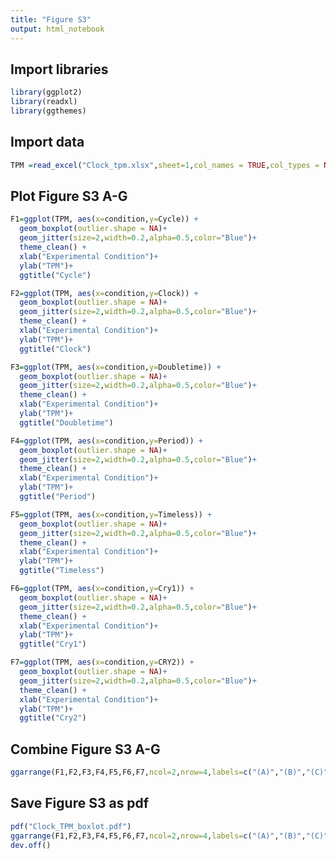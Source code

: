 ```yaml
---
title: "Figure S3"
output: html_notebook
---
```



## Import libraries
```r
library(ggplot2)
library(readxl)
library(ggthemes)
```

## Import data
```r
TPM =read_excel("Clock_tpm.xlsx",sheet=1,col_names = TRUE,col_types = NULL,  skip = 0)
```

## Plot Figure S3 A-G
```r
F1=ggplot(TPM, aes(x=condition,y=Cycle)) + 
  geom_boxplot(outlier.shape = NA)+ 
  geom_jitter(size=2,width=0.2,alpha=0.5,color="Blue")+
  theme_clean() +
  xlab("Experimental Condition")+
  ylab("TPM")+
  ggtitle("Cycle")
```

```r
F2=ggplot(TPM, aes(x=condition,y=Clock)) + 
  geom_boxplot(outlier.shape = NA)+ 
  geom_jitter(size=2,width=0.2,alpha=0.5,color="Blue")+
  theme_clean() +
  xlab("Experimental Condition")+
  ylab("TPM")+
  ggtitle("Clock")
```

```r
F3=ggplot(TPM, aes(x=condition,y=Doubletime)) + 
  geom_boxplot(outlier.shape = NA)+ 
  geom_jitter(size=2,width=0.2,alpha=0.5,color="Blue")+
  theme_clean() +
  xlab("Experimental Condition")+
  ylab("TPM")+
  ggtitle("Doubletime")
```

```r
F4=ggplot(TPM, aes(x=condition,y=Period)) + 
  geom_boxplot(outlier.shape = NA)+ 
  geom_jitter(size=2,width=0.2,alpha=0.5,color="Blue")+
  theme_clean() +
  xlab("Experimental Condition")+
  ylab("TPM")+
  ggtitle("Period")
```

```r
F5=ggplot(TPM, aes(x=condition,y=Timeless)) + 
  geom_boxplot(outlier.shape = NA)+ 
  geom_jitter(size=2,width=0.2,alpha=0.5,color="Blue")+
  theme_clean() +
  xlab("Experimental Condition")+
  ylab("TPM")+
  ggtitle("Timeless")
```

```r
F6=ggplot(TPM, aes(x=condition,y=Cry1)) + 
  geom_boxplot(outlier.shape = NA)+ 
  geom_jitter(size=2,width=0.2,alpha=0.5,color="Blue")+
  theme_clean() +
  xlab("Experimental Condition")+
  ylab("TPM")+
  ggtitle("Cry1")
```

```r
F7=ggplot(TPM, aes(x=condition,y=CRY2)) + 
  geom_boxplot(outlier.shape = NA)+ 
  geom_jitter(size=2,width=0.2,alpha=0.5,color="Blue")+
  theme_clean() +
  xlab("Experimental Condition")+
  ylab("TPM")+
  ggtitle("Cry2")
```

## Combine Figure S3 A-G
```r
ggarrange(F1,F2,F3,F4,F5,F6,F7,ncol=2,nrow=4,labels=c("(A)","(B)","(C)","(D)","(E)","(F)","(G)"))
```

## Save Figure S3 as pdf
```r
pdf("Clock_TPM_boxlot.pdf")
ggarrange(F1,F2,F3,F4,F5,F6,F7,ncol=2,nrow=4,labels=c("(A)","(B)","(C)","(D)","(E)","(F)","(G)"))
dev.off()
```
